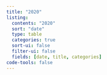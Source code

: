 ```yaml
---
title: "2020"
listing:
  contents: "2020"
  sort: "date"
  type: table
  categories: true
  sort-ui: false
  filter-ui: false
  fields: [date, title, categories]
code-tools: false
---
```



